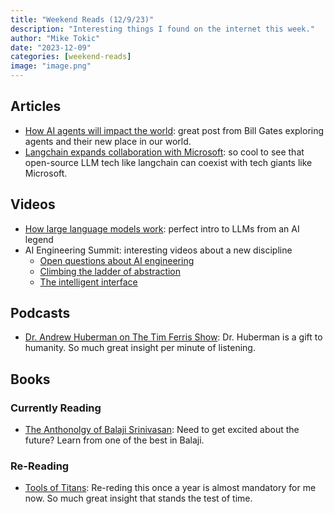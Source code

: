```yaml
---
title: "Weekend Reads (12/9/23)"
description: "Interesting things I found on the internet this week."
author: "Mike Tokic"
date: "2023-12-09"
categories: [weekend-reads]
image: "image.png"
---
```


## Articles

- [How AI agents will impact the world](https://www.gatesnotes.com/AI-agents): great post from Bill Gates exploring agents and their new place in our world.
- [Langchain expands collaboration with Microsoft](https://blog.langchain.dev/langchain-expands-collaboration-with-microsoft/?utm_source=bensbites&utm_medium=newsletter&utm_campaign=daily-digest-microsoft-made-google-sing): so cool to see that open-source LLM tech like langchain can coexist with tech giants like Microsoft. 

## Videos

- [How large language models work](https://www.youtube.com/watch?v=zjkBMFhNj_g&t=1s): perfect intro to LLMs from an AI legend
- AI Engineering Summit: interesting videos about a new discipline
    - [Open questions about AI engineering](https://www.youtube.com/watch?v=AjLVoAu-u-Q)
    - [Climbing the ladder of abstraction](https://www.youtube.com/watch?v=PAy_GHUAICw)
    - [The intelligent interface](https://www.youtube.com/watch?v=ieWT6X2Yh_g)

## Podcasts

- [Dr. Andrew Huberman on The Tim Ferris Show](https://open.spotify.com/episode/6KiIolOda4bsSyrtWpVj2F?si=2e7bb1828b1f43cf): Dr. Huberman is a gift to humanity. So much great insight per minute of listening. 

## Books

### Currently Reading

- [The Anthonolgy of Balaji Srinivasan](https://www.amazon.com/Anthology-Balaji-Technology-Building-Future/dp/1544542917): Need to get excited about the future? Learn from one of the best in Balaji. 

### Re-Reading

- [Tools of Titans](https://www.amazon.com/Tools-Titans-Billionaires-World-Class-Performers/dp/B082VKY29Q/ref=sr_1_1?crid=5MGMGSM4ZATG&keywords=tools+of+titans&qid=1702145360&s=books&sprefix=tools+of+titans%2Cstripbooks%2C334&sr=1-1): Re-reding this once a year is almost mandatory for me now. So much great insight that stands the test of time. 